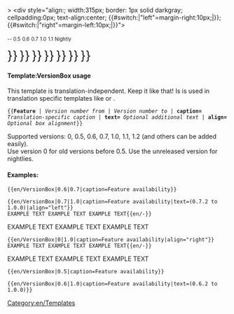 <includeonly>>
<div style="align:{{{align|center}}}; width:315px; border: 1px solid darkgray; cellpadding:0px; text-align:center; {{#switch:{{{align|}}}|"left"=margin-right:10px;|}}; {{#switch:{{{align|}}}|"right"=margin-left:10px;|}}">
<div>'''{{{caption}}}''' <span style="color:green">{{{text|}}}</span></div>
<div>
<span style="font-size:80%; width:30px;"> -- </span>
<span style="font-size:80%; width:30px;">0.5</span>
<span style="font-size:80%; width:30px;">0.6</span>
<span style="font-size:80%; width:30px;">0.7</span>
<span style="font-size:80%; width:30px;">1.0</span>
<span style="font-size:80%; width:30px;">1.1</span>
<span style="font-size:80%; width:30px;">Nightly</span>
</div><div>
<span style="font-size:200%; width:30px;">{{en/Checkbox|{{#ifexpr:{{{1}}} < 0.5|yes|no}}}}</span>
<span style="font-size:200%; width:30px;">{{en/Checkbox|{{#ifexpr:({{{1}}} <= 0.5) and (0.5 <= {{{2|99}}})|yes|no}}}}</span>
<span style="font-size:200%; width:30px;">{{en/Checkbox|{{#ifexpr:({{{1}}} <= 0.6) and (0.6 <= {{{2|99}}})|yes|no}}}}</span>
<span style="font-size:200%; width:30px;">{{en/Checkbox|{{#ifexpr:({{{1}}} <= 0.7) and (0.7 <= {{{2|99}}})|yes|no}}}}</span>
<span style="font-size:200%; width:30px;">{{en/Checkbox|{{#ifexpr:({{{1}}} <= 1.0) and (1.0 <= {{{2|99}}})|yes|no}}}}</span>
<span style="font-size:200%; width:30px;">{{en/Checkbox|{{#ifexpr:({{{1}}} <= 1.1) and (1.1 <= {{{2|99}}})|yes|no}}}}</span>
<span style="font-size:200%; width:30px;">{{en/Checkbox|{{#ifexpr:({{{1}}} <= 1.2) and (1.2 <= {{{2|99}}})|yes|no}}}}</span>
</div></div></includeonly><noinclude>

====Template:VersionBox usage====
This template is translation-independent. Keep it like that! Is is used in translation specific templates like {{en/S|en/Feature}} or {{en/S|en/Feature period}}.

<tt>
<nowiki>{{</nowiki>'''Feature''' | ''Version number from'' | ''Version number to'' | '''caption=''' ''Translation-specific caption'' | '''text=''' ''Optional additional text'' | '''align=''' ''Optional box alignment''<nowiki>}}</nowiki>
</tt>

Supported versions: 0, 0.5, 0.6, 0.7, 1.0, 1.1, 1.2 (and others can be added easily).<br/>
Use version 0 for old versions before 0.5. Use the unreleased version for nightlies.

====Examples:====
<pre>{{en/VersionBox|0.6|0.7|caption=Feature availability}}</pre>
{{en/VersionBox|0.6|0.7|caption=Feature availability}}

<pre>{{en/VersionBox|0.7|1.0|caption=Feature availability|text=(0.7.2 to 1.0.0)|align="left"}}
EXAMPLE TEXT EXAMPLE TEXT EXAMPLE TEXT{{en/-}}</pre>
{{en/VersionBox|0.7|1.0|caption=Feature availability|text=(0.7.2 to 1.0.0)|align="left"}}
EXAMPLE TEXT EXAMPLE TEXT EXAMPLE TEXT{{en/-}}

<pre>{{en/VersionBox|0|1.0|caption=Feature availability|align="right"}}
EXAMPLE TEXT EXAMPLE TEXT EXAMPLE TEXT{{en/-}}</pre>
{{en/VersionBox|0|1.0|caption=Feature availability|align="right"}}
EXAMPLE TEXT EXAMPLE TEXT EXAMPLE TEXT{{en/-}}

<pre>{{en/VersionBox|0.5|caption=Feature availability}}</pre>
{{en/VersionBox|0.5|caption=Feature availability}}

<pre>{{en/VersionBox|0.6|1.0|caption=Feature availability|text=(0.6.2 to 1.0.0)}}</pre>
{{en/VersionBox|0.6|1.0|caption=Feature availability|text=(0.6.2 to 1.0.0)}}


[[Category:en/Templates]]
</noinclude>